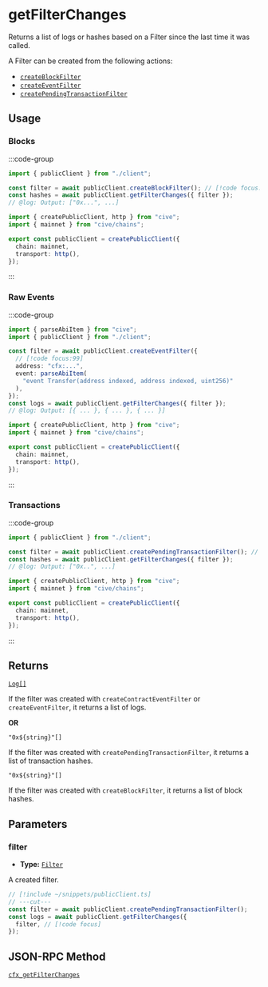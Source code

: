 # getFilterChanges

Returns a list of logs or hashes based on a Filter since the last time it was called.

A Filter can be created from the following actions:

- [`createBlockFilter`](/docs/actions/public/createBlockFilter)
- [`createEventFilter`](/docs/actions/public/createEventFilter)
- [`createPendingTransactionFilter`](/docs/actions/public/createPendingTransactionFilter)

## Usage

### Blocks

:::code-group

```ts twoslash [example.ts]
import { publicClient } from "./client";

const filter = await publicClient.createBlockFilter(); // [!code focus:99]
const hashes = await publicClient.getFilterChanges({ filter });
// @log: Output: ["0x...", ...]
```

```ts twoslash [client.ts] filename="client.ts"
import { createPublicClient, http } from "cive";
import { mainnet } from "cive/chains";

export const publicClient = createPublicClient({
  chain: mainnet,
  transport: http(),
});
```

:::

### Raw Events

:::code-group

```ts twoslash [example.ts]
import { parseAbiItem } from "cive";
import { publicClient } from "./client";

const filter = await publicClient.createEventFilter({
  // [!code focus:99]
  address: "cfx:...",
  event: parseAbiItem(
    "event Transfer(address indexed, address indexed, uint256)"
  ),
});
const logs = await publicClient.getFilterChanges({ filter });
// @log: Output: [{ ... }, { ... }, { ... }]
```

```ts twoslash [client.ts] filename="client.ts"
import { createPublicClient, http } from "cive";
import { mainnet } from "cive/chains";

export const publicClient = createPublicClient({
  chain: mainnet,
  transport: http(),
});
```

:::

### Transactions

:::code-group

```ts twoslash [example.ts]
import { publicClient } from "./client";

const filter = await publicClient.createPendingTransactionFilter(); // [!code focus:99]
const hashes = await publicClient.getFilterChanges({ filter });
// @log: Output: ["0x..", ...]
```

```ts twoslash [client.ts] filename="client.ts"
import { createPublicClient, http } from "cive";
import { mainnet } from "cive/chains";

export const publicClient = createPublicClient({
  chain: mainnet,
  transport: http(),
});
```

:::

## Returns

[`Log[]`](#TODO)

If the filter was created with `createContractEventFilter` or `createEventFilter`, it returns a list of logs.

**OR**

`"0x${string}"[]`

If the filter was created with `createPendingTransactionFilter`, it returns a list of transaction hashes.

`"0x${string}"[]`

If the filter was created with `createBlockFilter`, it returns a list of block hashes.

## Parameters

### filter

- **Type:** [`Filter`](#TODO)

A created filter.

```ts twoslash
// [!include ~/snippets/publicClient.ts]
// ---cut---
const filter = await publicClient.createPendingTransactionFilter();
const logs = await publicClient.getFilterChanges({
  filter, // [!code focus]
});
```

## JSON-RPC Method

[`cfx_getFilterChanges`](https://doc.confluxnetwork.org/docs/core/build/json-rpc/cfx-namespace#cfx_getfilterchanges)
